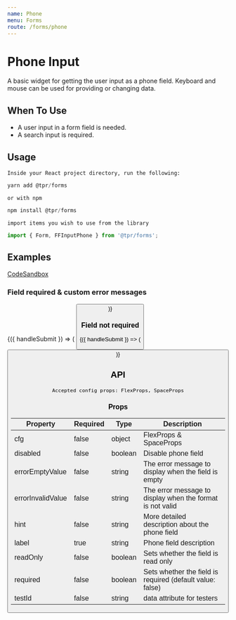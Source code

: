 ```yaml
---
name: Phone
menu: Forms
route: /forms/phone
---
```



# Phone Input

A basic widget for getting the user input as a phone field. Keyboard and mouse can be used for providing or changing data.

## When To Use

- A user input in a form field is needed.
- A search input is required.

## Usage

`Inside your React project directory, run the following:`

```js
yarn add @tpr/forms
```

`or with npm`

```js
npm install @tpr/forms
```

`import items you wish to use from the library`

```js
import { Form, FFInputPhone } from '@tpr/forms';
```

## Examples

[CodeSandbox](https://codesandbox.io)

### Field required & custom error messages

<Playground>
	<Form onSubmit={console.log}>
		{({ handleSubmit }) => (
			<form onSubmit={handleSubmit}>
				<FFInputPhone
					name="phone_number"
					label="Phone Number"
					placeholder="07543 221 321"
					hint="Must be a UK number and 11 digits long"
					inputWidth={5}
					cfg={{ my: 5 }}
					required={true}
					errorEmptyValue="Enter a telephone number"
					errorInvalidValue="Enter a telephone number in the correct format, like 01632 960 001, 07700 900 982 or +44 808 157 019"
				/>
				<button type="submit" style={{ display: 'none' }} children="Submit" />
			</form>
		)}
	</Form>
</Playground>

### Field not required

<Playground>
	<Form onSubmit={console.log}>
		{({ handleSubmit }) => (
			<form onSubmit={handleSubmit}>
				<FFInputPhone
					name="phone_number2"
					label="Phone Number"
					placeholder="07543 221 321"
					hint="Must be a UK number and 11 digits long"
					inputWidth={5}
					cfg={{ my: 5 }}
				/>
				<button type="submit" style={{ display: 'none' }} children="Submit" />
			</form>
		)}
	</Form>
</Playground>

## API

```
Accepted config props: FlexProps, SpaceProps
```

### Props

| Property          | Required | Type    | Description                                               |
| ----------------- | -------- | ------- | --------------------------------------------------------- |
| cfg               | false    | object  | FlexProps & SpaceProps                                    |
| disabled          | false    | boolean | Disable phone field                                       |
| errorEmptyValue   | false    | string  | The error message to display when the field is empty      |
| errorInvalidValue | false    | string  | The error message to display when the format is not valid |
| hint              | false    | string  | More detailed description about the phone field           |
| label             | true     | string  | Phone field description                                   |
| readOnly          | false    | boolean | Sets whether the field is read only                       |
| required          | false    | boolean | Sets whether the field is required (default value: false) |
| testId            | false    | string  | data attribute for testers                                |
